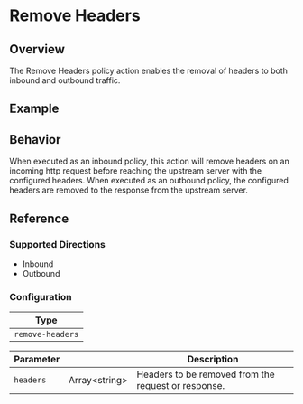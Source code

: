 
# Remove Headers

## Overview

The Remove Headers policy action enables the removal of headers to both inbound and outbound traffic.

## Example

<ExampleHTTP />

## Behavior

When executed as an inbound policy, this action will remove headers on an incoming http request before reaching the upstream server with
the configured headers. When executed as an outbound policy, the configured headers are removed to the response from the upstream server.

## Reference

### Supported Directions

- Inbound
- Outbound

### Configuration

| Type             |
| ---------------- |
| `remove-headers` |

| Parameter | &nbsp;              | Description                                         |
| --------- | ------------------- | --------------------------------------------------- |
| `headers` | Array&lt;string&gt; | Headers to be removed from the request or response. |
